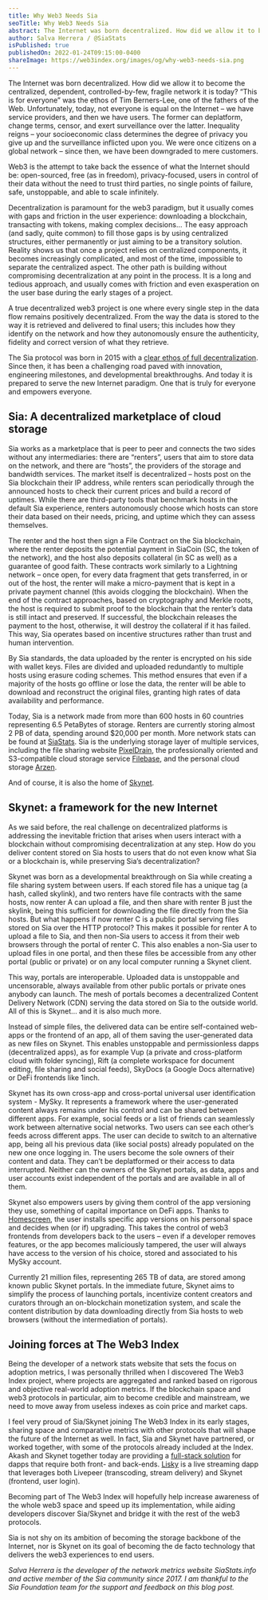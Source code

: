 ```yaml
---
title: Why Web3 Needs Sia
seoTitle: Why Web3 Needs Sia
abstract: The Internet was born decentralized. How did we allow it to become the centralized, dependent, controlled-by-few, fragile network it is today?
author: Salva Herrera / @SiaStats
isPublished: true
publishedOn: 2022-01-24T09:15:00-0400
shareImage: https://web3index.org/images/og/why-web3-needs-sia.png
---
```


The Internet was born decentralized. How did we allow it to become the centralized, dependent, controlled-by-few, fragile network it is today? “This is for everyone” was the ethos of Tim Berners-Lee, one of the fathers of the Web. Unfortunately, today, not everyone is equal on the Internet – we have service providers, and then we have users. The former can deplatform, change terms, censor, and exert surveillance over the latter. Inequality reigns – your socioeconomic class determines the degree of privacy you give up and the surveillance inflicted upon you. We were once citizens on a global network – since then, we have been downgraded to mere customers.

Web3 is the attempt to take back the essence of what the Internet should be: open-sourced, free (as in freedom), privacy-focused, users in control of their data without the need to trust third parties, no single points of failure, safe, unstoppable, and able to scale infinitely.

Decentralization is paramount for the web3 paradigm, but it usually comes with gaps and friction in the user experience: downloading a blockchain, transacting with tokens, making complex decisions… The easy approach (and sadly, quite common) to fill those gaps is by using centralized structures, either permanently or just aiming to be a transitory solution. Reality shows us that once a project relies on centralized components, it becomes increasingly complicated, and most of the time, impossible to separate the centralized aspect. The other path is building without compromising decentralization at any point in the process. It is a long and tedious approach, and usually comes with friction and even exasperation on the user base during the early stages of a project.

A true decentralized web3 project is one where every single step in the data flow remains positively decentralized. From the way the data is stored to the way it is retrieved and delivered to final users; this includes how they identify on the network and how they autonomously ensure the authenticity, fidelity and correct version of what they retrieve.

The Sia protocol was born in 2015 with a [clear ethos of full decentralization](https://blog.sia.tech/the-sia-ethos-48f72f1cf382). Since then, it has been a challenging road paved with innovation, engineering milestones, and developmental breakthroughs. And today it is prepared to serve the new Internet paradigm. One that is truly for everyone and empowers everyone.

## Sia: A decentralized marketplace of cloud storage

Sia works as a marketplace that is peer to peer and connects the two sides without any intermediaries: there are “renters”, users that aim to store data on the network, and there are “hosts”, the providers of the storage and bandwidth services. The market itself is decentralized – hosts post on the Sia blockchain their IP address, while renters scan periodically through the announced hosts to check their current prices and build a record of uptimes. While there are third-party tools that benchmark hosts in the default Sia experience, renters autonomously choose which hosts can store their data based on their needs, pricing, and uptime which they can assess themselves.

The renter and the host then sign a File Contract on the Sia blockchain, where the renter deposits the potential payment in SiaCoin (SC, the token of the network), and the host also deposits collateral (in SC as well) as a guarantee of good faith. These contracts work similarly to a Lightning network – once open, for every data fragment that gets transferred, in or out of the host, the renter will make a micro-payment that is kept in a private payment channel (this avoids clogging the blockchain). When the end of the contract approaches, based on cryptography and Merkle roots, the host is required to submit proof to the blockchain that the renter’s data is still intact and preserved. If successful, the blockchain releases the payment to the host, otherwise, it will destroy the collateral if it has failed. This way, Sia operates based on incentive structures rather than trust and human intervention.

By Sia standards, the data uploaded by the renter is encrypted on his side with wallet keys. Files are divided and uploaded redundantly to multiple hosts using erasure coding schemes. This method ensures that even if a majority of the hosts go offline or lose the data, the renter will be able to download and reconstruct the original files, granting high rates of data availability and performance.

Today, Sia is a network made from more than 600 hosts in 60 countries representing 6.5 PetaBytes of storage. Renters are currently storing almost 2 PB of data, spending around $20,000 per month. More network stats can be found at [SiaStats](https://siastats.info). Sia is the underlying storage layer of multiple services, including the file sharing website [PixelDrain](https://pixeldrain.com/), the professionally oriented and S3-compatible cloud storage service [Filebase](https://filebase.com/), and the personal cloud storage [Arzen](https://arzen.tech/).

And of course, it is also the home of [Skynet](https://siasky.net/).

## Skynet: a framework for the new Internet

As we said before, the real challenge on decentralized platforms is addressing the inevitable friction that arises when users interact with a blockchain without compromising decentralization at any step. How do you deliver content stored on Sia hosts to users that do not even know what Sia or a blockchain is, while preserving Sia’s decentralization?

Skynet was born as a developmental breakthrough on Sia while creating a file sharing system between users. If each stored file has a unique tag (a hash, called skylink), and two renters have file contracts with the same hosts, now renter A can upload a file, and then share with renter B just the skylink, being this sufficient for downloading the file directly from the Sia hosts. But what happens if now renter C is a public portal serving files stored on Sia over the HTTP protocol? This makes it possible for renter A to upload a file to Sia, and then non-Sia users to access it from their web browsers through the portal of renter C. This also enables a non-Sia user to upload files in one portal, and then these files be accessible from any other portal (public or private) or on any local computer running a Skynet client.

This way, portals are interoperable. Uploaded data is unstoppable and uncensorable, always available from other public portals or private ones anybody can launch. The mesh of portals becomes a decentralized Content Delivery Network (CDN) serving the data stored on Sia to the outside world. All of this is Skynet… and it is also much more.

Instead of simple files, the delivered data can be entire self-contained web-apps or the frontend of an app, all of them saving the user-generated data as new files on Skynet. This enables unstoppable and permissionless dapps (decentralized apps), as for example Vup (a private and cross-platform cloud with folder syncing), Rift (a complete workspace for document editing, file sharing and social feeds), SkyDocs (a Google Docs alternative) or DeFi frontends like 1inch.

Skynet has its own cross-app and cross-portal universal user identification system - MySky. It represents a framework where the user-generated content always remains under his control and can be shared between different apps. For example, social feeds or a list of friends can seamlessly work between alternative social networks. Two users can see each other’s feeds across different apps. The user can decide to switch to an alternative app, being all his previous data (like social posts) already populated on the new one once logging in. The users become the sole owners of their content and data. They can’t be deplatformed or their access to data interrupted. Neither can the owners of the Skynet portals, as data, apps and user accounts exist independent of the portals and are available in all of them.

Skynet also empowers users by giving them control of the app versioning they use, something of capital importance on DeFi apps. Thanks to [Homescreen](https://homescreen.hns.siasky.net/), the user installs specific app versions on his personal space and decides when (or if) upgrading. This takes the control of web3 frontends from developers back to the users – even if a developer removes features, or the app becomes maliciously tampered, the user will always have access to the version of his choice, stored and associated to his MySky account.

Currently 21 million files, representing 265 TB of data, are stored among known public Skynet portals. In the immediate future, Skynet aims to simplify the process of launching portals, incentivize content creators and curators through an on-blockchain monetization system, and scale the content distribution by data downloading directly from Sia hosts to web browsers (without the intermediation of portals).

## Joining forces at The Web3 Index

Being the developer of a network stats website that sets the focus on adoption metrics, I was personally thrilled when I discovered The Web3 Index project, where projects are aggregated and ranked based on rigorous and objective real-world adoption metrics. If the blockchain space and web3 protocols in particular, aim to become credible and mainstream, we need to move away from useless indexes as coin price and market caps.

I feel very proud of Sia/Skynet joining The Web3 Index in its early stages, sharing space and comparative metrics with other protocols that will shape the future of the Internet as well. In fact, Sia and Skynet have partnered, or worked together, with some of the protocols already included at the Index. Akash and Skynet together today are providing a [full-stack solution](https://siasky.net/news/akashnetwork-and-skynetlabs-integrate/) for dapps that require both front- and back-ends. [Lisky](https://showcase.ethglobal.com/ethonline2021/lisky-decentralized-live-streaming) is a live streaming dapp that leverages both Livepeer (transcoding, stream delivery) and Skynet (frontend, user login).

Becoming part of The Web3 Index will hopefully help increase awareness of the whole web3 space and speed up its implementation, while aiding developers discover Sia/Skynet and bridge it with the rest of the web3 protocols.

Sia is not shy on its ambition of becoming the storage backbone of the Internet, nor is Skynet on its goal of becoming the de facto technology that delivers the web3 experiences to end users.

_Salva Herrera is the developer of the network metrics website SiaStats.info and active member of the Sia community since 2017. I am thankful to the Sia Foundation team for the support and feedback on this blog post._
